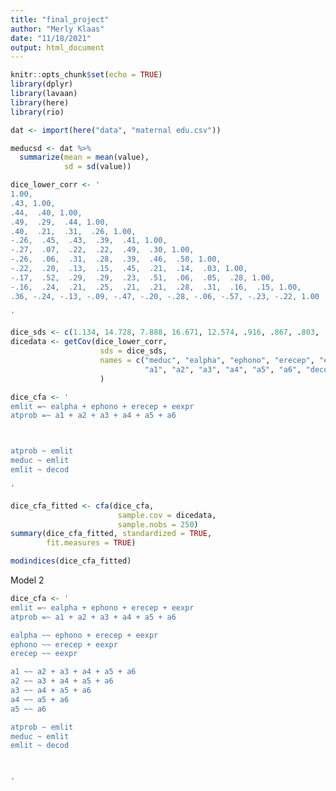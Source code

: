 ```yaml
---
title: "final_project"
author: "Merly Klaas"
date: "11/18/2021"
output: html_document
---
```


```r
knitr::opts_chunk$set(echo = TRUE)
library(dplyr)
library(lavaan)
library(here)
library(rio)
```

```r
dat <- import(here("data", "maternal edu.csv"))

meducsd <- dat %>%
  summarize(mean = mean(value),
            sd = sd(value))
```

```r
dice_lower_corr <- '
1.00,
.43, 1.00,
.44,  .40, 1.00,
.49,  .29,  .44, 1.00,
.40,  .21,  .31,  .26, 1.00,
-.26,  .45,  .43,  .39,  .41, 1.00,
-.27,  .07,  .22,  .22,  .49,  .30, 1.00,
-.26,  .06,  .31,  .28,  .39,  .46,  .50, 1.00,
-.22,  .20,  .13,  .15,  .45,  .21,  .14,  .03, 1.00,
-.17,  .52,  .29,  .29,  .23,  .51,  .06,  .05,  .28, 1.00,
-.16,  .24,  .21,  .25,  .21,  .21,  .28,  .31,  .16,  .15, 1.00,
.36, -.24, -.13, -.09, -.47, -.20, -.28, -.06, -.57, -.23, -.22, 1.00

'

dice_sds <- c(1.134, 14.728, 7.888, 16.671, 12.574, .916, .867, .803, .954, .864, .9, 7.881)
dicedata <- getCov(dice_lower_corr, 
                    sds = dice_sds,
                    names = c("meduc", "ealpha", "ephono", "erecep", "eexpr", 
                              "a1", "a2", "a3", "a4", "a5", "a6", "decod")
                    )
```

```r
dice_cfa <- '
emlit =~ ealpha + ephono + erecep + eexpr 
atprob =~ a1 + a2 + a3 + a4 + a5 + a6



atprob ~ emlit
meduc ~ emlit
emlit ~ decod

'

dice_cfa_fitted <- cfa(dice_cfa, 
                        sample.cov = dicedata, 
                        sample.nobs = 250)
summary(dice_cfa_fitted, standardized = TRUE,
        fit.measures = TRUE)

modindices(dice_cfa_fitted)
```


Model 2

```r
dice_cfa <- '
emlit =~ ealpha + ephono + erecep + eexpr 
atprob =~ a1 + a2 + a3 + a4 + a5 + a6

ealpha ~~ ephono + erecep + eexpr
ephono ~~ erecep + eexpr
erecep ~~ eexpr

a1 ~~ a2 + a3 + a4 + a5 + a6 
a2 ~~ a3 + a4 + a5 + a6
a3 ~~ a4 + a5 + a6
a4 ~~ a5 + a6
a5 ~~ a6

atprob ~ emlit
meduc ~ emlit
emlit ~ decod



'
```

